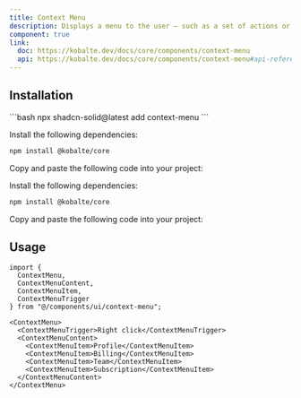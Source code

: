 ```yaml
---
title: Context Menu
description: Displays a menu to the user — such as a set of actions or functions — triggered by a button.
component: true
link:
  doc: https://kobalte.dev/docs/core/components/context-menu
  api: https://kobalte.dev/docs/core/components/context-menu#api-reference
---
```



<ComponentPreview name="context-menu-demo" code={DemoCode} client:only="solid-js" />

## Installation

<ComponentInstallation client:only="solid-js">

<Fragment slot="cli">
```bash
npx shadcn-solid@latest add context-menu
```
</Fragment>

<Step slot="tw">

<StepItem>Install the following dependencies:</StepItem>
```bash
npm install @kobalte/core
```

<StepItem>Copy and paste the following code into your project:</StepItem>
<RawCode code={TwRawCode} client:only="solid-js" />

</Step>

<Step slot="uno">

<StepItem>Install the following dependencies:</StepItem>
```bash
npm install @kobalte/core
```

<StepItem>Copy and paste the following code into your project:</StepItem>
<RawCode code={UnoRawCode} client:only="solid-js" />

</Step>

</ComponentInstallation>

## Usage

```tsx
import {
  ContextMenu,
  ContextMenuContent,
  ContextMenuItem,
  ContextMenuTrigger
} from "@/components/ui/context-menu";
```

```tsx
<ContextMenu>
  <ContextMenuTrigger>Right click</ContextMenuTrigger>
  <ContextMenuContent>
    <ContextMenuItem>Profile</ContextMenuItem>
    <ContextMenuItem>Billing</ContextMenuItem>
    <ContextMenuItem>Team</ContextMenuItem>
    <ContextMenuItem>Subscription</ContextMenuItem>
  </ContextMenuContent>
</ContextMenu>
```
